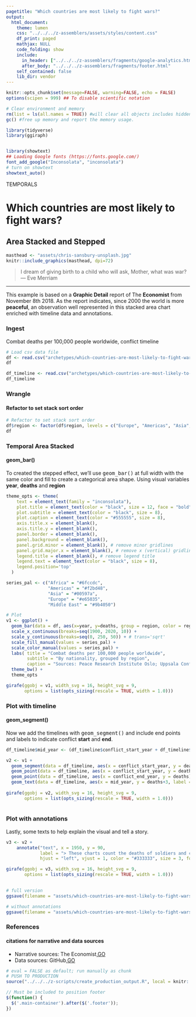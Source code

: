 ```yaml
---
pagetitle: "Which countries are most likely to fight wars?"
output: 
  html_document:
    theme: lumen
    css: "../../../z-assemblers/assets/styles/content.css"
    df_print: paged
    mathjax: NULL
    code_folding: show
    include:
      in_header: ["../../../z-assemblers/fragments/google-analytics.html", "../../../z-assemblers/fragments/header.html"]
      after_body: "../../../z-assemblers/fragments/footer.html"
    self_contained: false
    lib_dir: vendor
---
```


```r

knitr::opts_chunk$set(message=FALSE, warning=FALSE, echo = FALSE)
options(scipen = 999) ## To disable scientific notation

# Clear environment and memory
rm(list = ls(all.names = TRUE)) #will clear all objects includes hidden objects.
gc() #free up memory and report the memory usage.

library(tidyverse)
library(ggiraph)


library(showtext)
## Loading Google fonts (https://fonts.google.com/)
font_add_google("Inconsolata", "inconsolata")
# turn on showtext
showtext_auto()

```

<div class="activity">
TEMPORALS  
</div>

# Which countries are most likely to fight wars?
## Area Stacked and Stepped


```r

masthead <- "assets/chris-sansbury-unsplash.jpg"
knitr::include_graphics(masthead, dpi=72)

```



> I dream of giving birth to a child who will ask, Mother, what was war?\
--- Eve Merriam\

***

This example is based on a __Graphic Detail__ report of The __Economist__ from November 8th 2018.  As the report indicates, since 2000 the world is more __peaceful__, an observation well represented in this stacked area chart enriched with timeline data and annotations. 

### Ingest 

Combat deaths per 100,000 people worldwide, conflict timeline

```r

# Load csv data file
df <- read.csv("archetypes/which-countries-are-most-likely-to-fight-wars/conflict_years_df_region_aggregated.csv", header = TRUE, stringsAsFactors = FALSE)
df

df_timeline <- read.csv("archetypes/which-countries-are-most-likely-to-fight-wars/conflict_timeline_of_battle_deaths.csv", header = TRUE, stringsAsFactors = FALSE)
df_timeline

```

### Wrangle 
#### Refactor to set stack sort order

```r

# Refactor to set stack sort order
df$region <- factor(df$region, levels = c("Europe", "Americas", "Asia", "Africa", "Middle East"))
df

```


### Temporal Area Stacked 
#### geom_bar()

To created the stepped effect, we'll use <kbd>geom_bar()</kbd> at full width with the same color and fill to create a categorical area shape.
Using visual variables __year__, __deaths__ and __region__

```r

theme_opts <- theme(
    text = element_text(family = "inconsolata"), 
    plot.title = element_text(color = "black", size = 12, face = "bold"),
    plot.subtitle = element_text(color = "black", size = 8),
    plot.caption = element_text(color = "#555555", size = 8),
    axis.title.x = element_blank(),
    axis.title.y = element_blank(),
    panel.border = element_blank(),
    panel.background = element_blank(),
    panel.grid.minor = element_blank(), # remove minor gridlines
    panel.grid.major.x = element_blank(), # remove x (vertical) gridlines
    legend.title = element_blank(), # remove legend title
    legend.text = element_text(color = "black", size = 8),
    legend.position='top'
  )

series_pal <- c("Africa" = "#6fccdc",
                "Americas" = "#f2bd48",
                "Asia" = "#00597a",
                "Europe" = "#e65035",
                "Middle East" = "#9b4050")

# Plot
v1 <- ggplot() + 
  geom_bar(data = df, aes(x=year, y=deaths, group = region, color = region, fill = region), position="stack", stat="identity", width=1.0) +
  scale_x_continuous(breaks=seq(1900, 2020, 10)) +
  scale_y_continuous(breaks=seq(0, 250, 50)) + # trans='sqrt'
  scale_fill_manual(values = series_pal) +
  scale_color_manual(values = series_pal) +
  labs( title = "Combat deaths per 100,000 people worldwide",
        subtitle = "By nationality, grouped by region",
        caption = "Sources: Peace Research Institute Oslo; Uppsala Conflict Data Program; Centre for\nSystemic Peace; Maddison Project Database; iCasualties.org; World Bank; The Economist") +
  theme_bw() +
  theme_opts

girafe(ggobj = v1, width_svg = 16, height_svg = 9,
       options = list(opts_sizing(rescale = TRUE, width = 1.0)))

```


### Plot with timeline
#### geom_segment()

Now we add the timelines with <kbd>geom_segment()</kbd> and include end points and labels to indicate conflict __start__ and __end__.


```r

df_timeline$mid_year <- (df_timeline$conflict_start_year + df_timeline$conflict_end_year)/2

v2 <- v1 +
  geom_segment(data = df_timeline, aes(x = conflict_start_year, y = deaths, xend = conflict_end_year, yend = deaths), colour = "black" ) +
  geom_point(data = df_timeline, aes(x = conflict_start_year, y = deaths), colour = "black" ) +
  geom_point(data = df_timeline, aes(x = conflict_end_year, y = deaths), colour = "black" ) +
  geom_text(data = df_timeline, aes(x = mid_year, y = deaths+3, label = conflict_name), hjust = "center", vjust = 0, color = "#333333", size = 3, fontface = 1, family = "inconsolata" )
  
girafe(ggobj = v2, width_svg = 16, height_svg = 9,
       options = list(opts_sizing(rescale = TRUE, width = 1.0)))
  
```


### Plot with annotations

Lastly, some texts to help explain the visual and tell a story.

```r

v3 <- v2 + 
    annotate("text", x = 1950, y = 90, 
             label = "> These charts count the deaths of soldiers and civilians caused by\n weapons, in conflicts involving at least one state army and 100\n fatalities. The data include interstate and civil wars. They exclude\n deaths from genocide, terrorism, starvation and disease, such as the\n 500,000-800,000 people who died in the Rwandan genocide of 1994\n and the 1m-5m who died in the Congo war of 1998-2003.", 
             hjust = "left", vjust = 1, color = "#333333", size = 3, fontface = 1, family = "inconsolata")

girafe(ggobj = v3, width_svg = 16, height_svg = 9,
       options = list(opts_sizing(rescale = TRUE, width = 1.0)))
  
```



```r

# full version
ggsave(filename = "assets/which-countries-are-most-likely-to-fight-wars-fs.svg", plot = v3, width=1280/72, height=720/72)

# without annotations
ggsave(filename = "assets/which-countries-are-most-likely-to-fight-wars-sm.png", plot = v3, width=4, height=2.25)

```


### References
#### citations for narrative and data sources

* Narrative sources: The Economist,[GO](https://www.economist.com/graphic-detail/2018/11/08/which-countries-are-most-likely-to-fight-wars){target="_blank"}
* Data sources: GitHub,[GO](https://github.com/TheEconomist/graphic-detail-data/tree/master/data/2018-11-03-war-fighting){target="_blank"}



```r

# eval = FALSE as default; run manually as chunk
# PUSH TO PRODUCTION
source("../../../z-scripts/create_production_output.R", local = knitr::knit_global())

```



```js

// Must be included to position footer
$(function() {
  $('.main-container').after($('.footer'));
})

```

